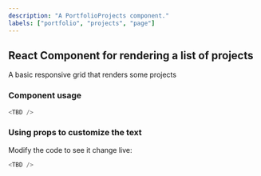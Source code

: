 ```yaml
---
description: "A PortfolioProjects component."
labels: ["portfolio", "projects", "page"]
---
```



## React Component for rendering a list of projects

A basic responsive grid that renders some projects

### Component usage

```js
<TBD />
```

### Using props to customize the text

Modify the code to see it change live:

```js live
<TBD />
```
